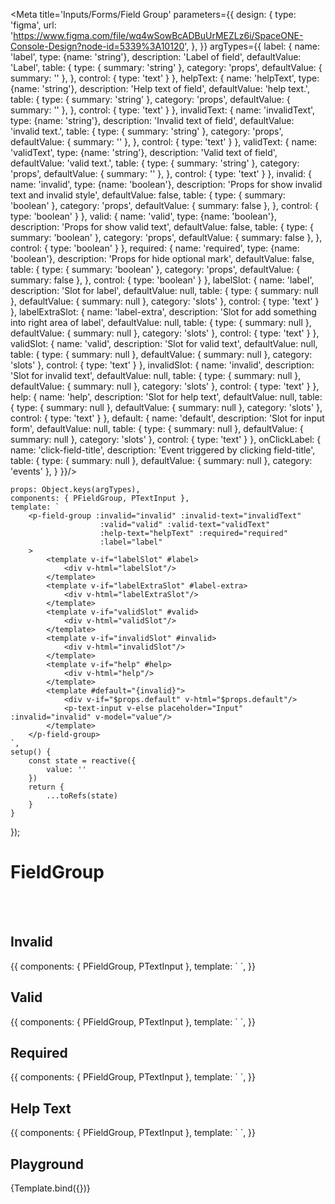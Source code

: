 

<Meta title='Inputs/Forms/Field Group' parameters={{
    design: {
        type: 'figma',
        url: 'https://www.figma.com/file/wq4wSowBcADBuUrMEZLz6i/SpaceONE-Console-Design?node-id=5339%3A10120',
    },
}} argTypes={{
    label: {
        name: 'label',
        type: {name: 'string'},
        description: 'Label of field',
        defaultValue: 'Label',
        table: {
            type: {
                summary: 'string'
            },
            category: 'props',
            defaultValue: {
                summary: ''
            },
        },
        control: {
            type: 'text'
        }
    },
    helpText: {
        name: 'helpText',
        type: {name: 'string'},
        description: 'Help text of field',
        defaultValue: 'help text.',
        table: {
            type: {
                summary: 'string'
            },
            category: 'props',
            defaultValue: {
                summary: ''
            },
        },
        control: {
            type: 'text'
        }
    },
    invalidText: {
        name: 'invalidText',
        type: {name: 'string'},
        description: 'Invalid text of field',
        defaultValue: 'invalid text.',
        table: {
            type: {
                summary: 'string'
            },
            category: 'props',
            defaultValue: {
                summary: ''
            },
        },
        control: {
            type: 'text'
        }
    },
    validText: {
        name: 'validText',
        type: {name: 'string'},
        description: 'Valid text of field',
        defaultValue: 'valid text.',
        table: {
            type: {
                summary: 'string'
            },
            category: 'props',
            defaultValue: {
                summary: ''
            },
        },
        control: {
            type: 'text'
        }
    },
    invalid: {
        name: 'invalid',
        type: {name: 'boolean'},
        description: 'Props for show invalid text and invalid style',
        defaultValue: false,
        table: {
            type: {
                summary: 'boolean'
            },
            category: 'props',
            defaultValue: {
                summary: false
            },
        },
        control: {
            type: 'boolean'
        }
    },
    valid: {
        name: 'valid',
        type: {name: 'boolean'},
        description: 'Props for show valid text',
        defaultValue: false,
        table: {
            type: {
                summary: 'boolean'
            },
            category: 'props',
            defaultValue: {
                summary: false
            },
        },
        control: {
            type: 'boolean'
        }
    },
    required: {
        name: 'required',
        type: {name: 'boolean'},
        description: 'Props for hide optional mark',
        defaultValue: false,
        table: {
            type: {
                summary: 'boolean'
            },
            category: 'props',
            defaultValue: {
                summary: false
            },
        },
        control: {
            type: 'boolean'
        }
    },
    labelSlot: {
        name: 'label',
        description: 'Slot for label',
        defaultValue: null,
        table: {
            type: {
                summary: null
            },
            defaultValue: {
                summary: null
            },
            category: 'slots'
        },
        control: {
            type: 'text'
        }
    },
    labelExtraSlot: {
        name: 'label-extra',
        description: 'Slot for add something into right area of label',
        defaultValue: null,
        table: {
            type: {
                summary: null
            },
            defaultValue: {
                summary: null
            },
            category: 'slots'
        },
        control: {
            type: 'text'
        }
    },
    validSlot: {
        name: 'valid',
        description: 'Slot for valid text',
        defaultValue: null,
        table: {
            type: {
                summary: null
            },
            defaultValue: {
                summary: null
            },
            category: 'slots'
        },
        control: {
            type: 'text'
        }
    },
    invalidSlot: {
        name: 'invalid',
        description: 'Slot for invalid text',
        defaultValue: null,
        table: {
            type: {
                summary: null
            },
            defaultValue: {
                summary: null
            },
            category: 'slots'
        },
        control: {
            type: 'text'
        }
    },
    help: {
        name: 'help',
        description: 'Slot for help text',
        defaultValue: null,
        table: {
            type: {
                summary: null
            },
            defaultValue: {
                summary: null
            },
            category: 'slots'
        },
        control: {
            type: 'text'
        }
    },
    default: {
        name: 'default',
        description: 'Slot for input form',
        defaultValue: null,
        table: {
            type: {
                summary: null
            },
            defaultValue: {
                summary: null
            },
            category: 'slots'
        },
        control: {
            type: 'text'
        }
    },
    onClickLabel: {
        name: 'click-field-title',
        description: 'Event triggered by clicking field-title',
        table: {
            type: {
                summary: null
            },
            defaultValue: {
                summary: null
            },
            category: 'events'
        },
    }
}}/>


    props: Object.keys(argTypes),
    components: { PFieldGroup, PTextInput },
    template: `
        <p-field-group :invalid="invalid" :invalid-text="invalidText"
                        :valid="valid" :valid-text="validText"
                        :help-text="helpText" :required="required"
                        :label="label"
        >
            <template v-if="labelSlot" #label>
                <div v-html="labelSlot"/>
            </template>
            <template v-if="labelExtraSlot" #label-extra>
                <div v-html="labelExtraSlot"/>
            </template>
            <template v-if="validSlot" #valid>
                <div v-html="validSlot"/>
            </template>
            <template v-if="invalidSlot" #invalid>
                <div v-html="invalidSlot"/>
            </template>
            <template v-if="help" #help>
                <div v-html="help"/>
            </template>
            <template #default="{invalid}">
                <div v-if="$props.default" v-html="$props.default"/>
                <p-text-input v-else placeholder="Input" :invalid="invalid" v-model="value"/>
            </template>
        </p-field-group>
    `,
    setup() {
        const state = reactive({
            value: ''
        })
        return {
            ...toRefs(state)
        }
    }
});


# FieldGroup

<br/>
<br/>


## Invalid

<Canvas>
    <Story name="Invalid">
        {{
            components: { PFieldGroup, PTextInput },
            template: `
        <p-field-group label="Name" invalid invalid-text="name is required field.">
            <template #default="{invalid}">
                <p-text-input placeholder="Name" :invalid="invalid" value=""/>
            </template>
        </p-field-group>
    `,
        }}
    </Story>
</Canvas>

<br/>

## Valid

<Canvas>
    <Story name="Valid">
        {{
            components: { PFieldGroup, PTextInput },
            template: `
        <p-field-group label="Name" valid valid-text="this is an appropriate name.">
            <template #default="{valid}">
                <p-text-input placeholder="Name" :valid="valid" value="Wanjin"/>
            </template>
        </p-field-group>
    `,
        }}
    </Story>
</Canvas>

<br/>

## Required

<Canvas>
    <Story name="Required">
        {{
            components: { PFieldGroup, PTextInput },
            template: `
        <p-field-group label="Name" required>
            <p-text-input value="Wanjin"/>
        </p-field-group>
    `,
        }}
    </Story>
</Canvas>

<br/>

## Help Text

<Canvas>
    <Story name="Help Text">
        {{
            components: { PFieldGroup, PTextInput },
            template: `
        <p-field-group label="Name" help-text="Please enter 3 or more and 10 or less alphabets.">
            <p-text-input value="Wanjin"/>
        </p-field-group>
    `,
        }}
    </Story>
</Canvas>

<br/>

## Playground

<Canvas>
    <Story name="Playground">
        {Template.bind({})}
    </Story>
</Canvas>

<ArgsTable story="Playground"/>

